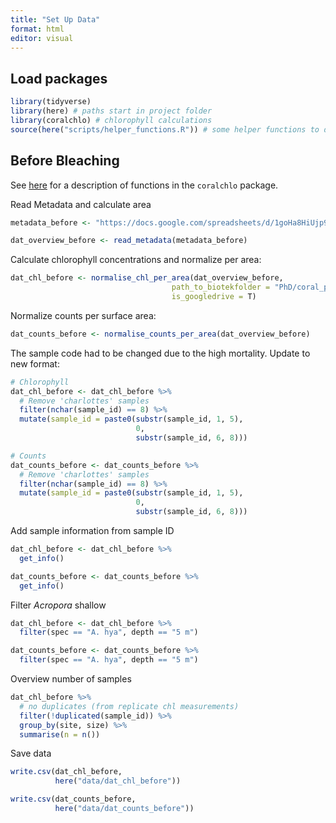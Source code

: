 ```yaml
---
title: "Set Up Data"
format: html
editor: visual
---
```


## Load packages

```r
library(tidyverse) 
library(here) # paths start in project folder
library(coralchlo) # chlorophyll calculations
source(here("scripts/helper_functions.R")) # some helper functions to deal with sample IDs
```

## Before Bleaching

See [here](https://andieich.github.io/coral_chlorophyll_symcounts/6_calculations.html) for a description of functions in the `coralchlo` package.

Read Metadata and calculate area

```r
metadata_before <- "https://docs.google.com/spreadsheets/d/1goHa8HiUjp9kzqW0u8Ok0BYo3u-ktFIxxbugbTByDEM/edit?gid=0#gid=0"

dat_overview_before <- read_metadata(metadata_before)
```

Calculate chlorophyll concentrations and normalize per area:

```r
dat_chl_before <- normalise_chl_per_area(dat_overview_before,
                                    path_to_biotekfolder = "PhD/coral_physiology/charlotte/photometer_files/before_bleaching", 
                                    is_googledrive = T)
```

Normalize counts per surface area:

```r
dat_counts_before <- normalise_counts_per_area(dat_overview_before)
```

The sample code had to be changed due to the high mortality. Update to new format:

```r
# Chlorophyll
dat_chl_before <- dat_chl_before %>% 
  # Remove 'charlottes' samples
  filter(nchar(sample_id) == 8) %>% 
  mutate(sample_id = paste0(substr(sample_id, 1, 5),
                            0,
                            substr(sample_id, 6, 8)))

# Counts
dat_counts_before <- dat_counts_before %>% 
  # Remove 'charlottes' samples
  filter(nchar(sample_id) == 8) %>% 
  mutate(sample_id = paste0(substr(sample_id, 1, 5),
                            0,
                            substr(sample_id, 6, 8)))
```

Add sample information from sample ID

```r
dat_chl_before <- dat_chl_before %>% 
  get_info()

dat_counts_before <- dat_counts_before %>% 
  get_info()
```

Filter *Acropora* shallow

```r
dat_chl_before <- dat_chl_before %>% 
  filter(spec == "A. hya", depth == "5 m")

dat_counts_before <- dat_counts_before %>% 
  filter(spec == "A. hya", depth == "5 m")
```

Overview number of samples

```r
dat_chl_before %>% 
  # no duplicates (from replicate chl measurements)
  filter(!duplicated(sample_id)) %>% 
  group_by(site, size) %>% 
  summarise(n = n())
```

Save data

```r
write.csv(dat_chl_before, 
          here("data/dat_chl_before"))

write.csv(dat_counts_before, 
          here("data/dat_counts_before"))
```
